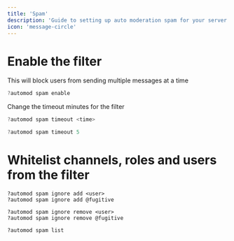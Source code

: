 ---
title: 'Spam'
description: 'Guide to setting up auto moderation spam for your server.'
icon: 'message-circle'
---

# Enable the filter

This will block users from sending multiple messages at a time

<CodeGroup>

```javascript Example
?automod spam enable
```

</CodeGroup>

Change the timeout minutes for the filter

<CodeGroup>

```javascript Syntax
?automod spam timeout <time>
```

```javascript Example
?automod spam timeout 5
```

</CodeGroup>

# Whitelist channels, roles and users from the filter

```
?automod spam ignore add <user>
?automod spam ignore add @fugitive
```

```
?automod spam ignore remove <user>
?automod spam ignore remove @fugitive
```

```
?automod spam list
```